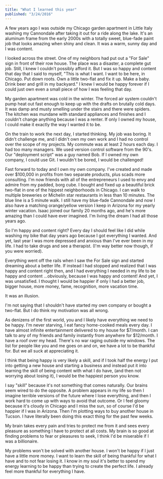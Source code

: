 ```yaml
---
title: "What I learned this year"
published: "3/24/2016"
---
```


A few years ago I was outside my Chicago garden apartment in Little Italy washing my Cannondale after taking it out for a ride along the lake. It's an aluminum frame from the early 2000s with a totally sweet, blue-fade paint job that looks amazing when shiny and clean. It was a warm, sunny day and I was content.

I looked across the street. One of my neighbors had put out a "For Sale" sign in front of their row house. The place was a disaster, a complete gut job. Still, I knew I couldn't possibly afford it. But I was so happy and content that day that I said to myself, "This is what I want. I want to be here, in Chicago. Put down roots. Own a little two-flat and fix it up. Make a baby. Drink beer and grill in my backyard." I knew I would be happy forever if I could just own even a small piece of how I was feeling that day.

My garden apartment was cold in the winter. The forced air system couldn't pump heat out fast enough to keep up with the drafts on brutally cold days. It was damp and musty smelling under the stairs and there were spiders. The kitchen was mundane with standard appliances and finishes and I couldn't change anything because I was a renter. If only I owned my house, I could make it exactly the way I wanted it to be.

On the train to work the next day, I started thinking. My job was boring. It didn't challenge me, and I didn't own my own work and I had no control over the scope of my projects. My commute was at least 2 hours each day. I had too many managers. We used version control software from the 90's. Our "deployment script" was a guy named Bob. If I owned my own company, I could use Git. I wouldn't be bored, I would be challenged!

Fast forward to today and I own my own company. I've created and made over $100,000 in profits from two separate products, plus scads more consulting. I'm now friends with all of the entrepreneurs I used to envy and admire from my padded, borg cube. I bought and fixed up a beautiful brick two-flat in one of the hippest neighborhoods in Chicago. I can walk to multiple breweries or Michelin star restaurants in less than 10 minutes. The blue line is a 5 minute walk. I still have my blue-fade Cannondale and now I also have a matching orange/yellow version I keep in Arizona for my yearly winter vacation. Isaac joined our family 20 months ago, and he's more amazing than I could have ever imagined. I'm living the dream I had all those years ago.

So I'm happy and content right? Every day I should feel like I did while washing my bike that day years ago because I got everything I wanted. And yet, last year I was more depressed and anxious than I've ever been in my life. I had to take drugs and see a therapist. (I'm way better now though, if you were worried).

Everything went off the rails when I saw the For Sale sign and started dreaming about a better life. If instead I had stopped and realized that I was happy and content right then, and I had everything I needed in my life to be happy and content ...obviously, because I was happy and content! And yet, I was unsatisfied. I thought I would be happier if only I had a better job, bigger house, more money, fame, recognition, more vacation time.

It was an illusion.

I'm not saying that I shouldn't have started my own company or bought a two-flat. But I do think my motivation was all wrong.

As denizens of the first world, you and I likely have everything we need to be happy. I'm never starving, I eat fancy home-cooked meals every day. I have almost infinite entertainment delivered to my house for $7/month. I can talk to any of my friends and family instantly from anywhere for $12/month. I have a roof over my head. There's no war raging outside my windows. The list for people like you and me goes on and on, we have a lot to be thankful for. But we all suck at appreciating it.

I think that being happy is very likely a skill, and if I took half the energy I put into getting a new house and starting a business and instead put it into learning the skill of being content with what I do have, (and then not worrying about losing it), I would be the happiest person you know.

I say "skill" because it's not something that comes naturally. Our brains seem wired to do the opposite. A problem appears in my life so then I imagine terrible versions of the future where I lose everything, and then I work hard to come up with ways to avoid that outcome. Or I feel gloomy because it's cloudy in Chicago and I miss the sun, so of course I'd be happier if I was in Arizona. Then I'm plotting ways to buy another house in Tucson. I have literally been doing this exact thing for the past few weeks.

My brain takes every pain and tries to protect me from it and sees every pleasure as something I have to protect at all costs. My brain is so good at finding problems to fear or pleasures to seek, I think I'd be miserable if I was a billionaire.

My problems won't be solved with another house. I won't be happy if I just have a little more money. I want to learn the skill of being thankful for what I have and to not fear losing it. I know in my soul it's better to spend my energy learning to be happy than trying to create the perfect life. I already feel more thankful for everything I have.
